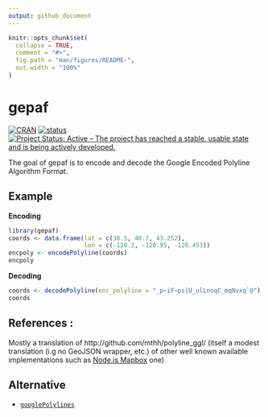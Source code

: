 ```yaml
---
output: github_document
---
```


<!-- README.md is generated from README.Rmd. Please edit that file -->

```r
knitr::opts_chunk$set(
  collapse = TRUE,
  comment = "#>",
  fig.path = "man/figures/README-",
  out.width = "100%"
)
```

# gepaf

<!-- badges: start -->
[![CRAN](https://www.r-pkg.org/badges/version-ago/gepaf)](https://cran.r-project.org/package=gepaf)
[![status](https://tinyverse.netlify.app/badge/gepaf)](https://CRAN.R-project.org/package=gepaf)
[![Project Status: Active – The project has reached a stable, usable state and is being actively developed.](https://www.repostatus.org/badges/latest/active.svg)](https://www.repostatus.org/#active)
<!-- badges: end -->

The goal of gepaf is to encode and decode the Google Encoded Polyline Algorithm Format.



## Example

**Encoding**
```r
library(gepaf)
coords <- data.frame(lat = c(38.5, 40.7, 43.252),
                     lon = c(-120.2, -120.95, -126.453))
encpoly <- encodePolyline(coords)
encpoly
```

**Decoding**
```r
coords <- decodePolyline(enc_polyline = "_p~iF~ps|U_ulLnnqC_mqNvxq`@")
coords
```


## References :
Mostly a translation of http://github.com/mthh/polyline_ggl/ (itself a modest translation (i.g no GeoJSON wrapper, etc.) of other well known available implementations such as [Node.js Mapbox](https://www.npmjs.com/package/polyline) one)

## Alternative
- [`googlePolylines`](https://CRAN.R-project.org/package=googlePolylines)

